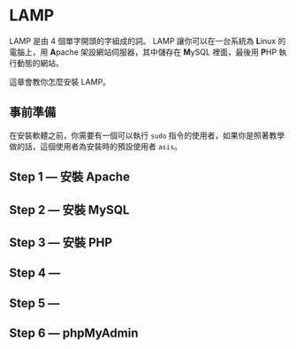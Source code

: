 # LAMP

LAMP 是由 4 個單字開頭的字組成的詞。 LAMP 讓你可以在一台系統為 **L**inux 的電腦上，用 **A**pache 架設網站伺服器，其中儲存在 **M**ySQL 裡面，最後用 **P**HP 執行動態的網站。

這章會教你怎麼安裝 LAMP。

## 事前準備

在安裝軟體之前，你需要有一個可以執行 `sudo` 指令的使用者，如果你是照著教學做的話，這個使用者為安裝時的預設使用者 `asis`。

## Step 1 --- 安裝 Apache

## Step 2 --- 安裝 MySQL

## Step 3 --- 安裝 PHP

## Step 4 ---

## Step 5 ---

## Step 6 --- phpMyAdmin
